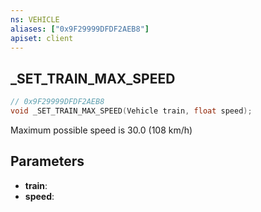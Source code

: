 ```yaml
---
ns: VEHICLE
aliases: ["0x9F29999DFDF2AEB8"]
apiset: client
---
```

## _SET_TRAIN_MAX_SPEED

```c
// 0x9F29999DFDF2AEB8
void _SET_TRAIN_MAX_SPEED(Vehicle train, float speed);
```

Maximum possible speed is 30.0 (108 km/h)

## Parameters
* **train**:
* **speed**: